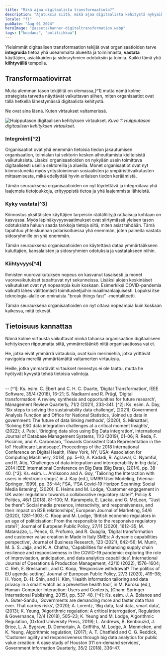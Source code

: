 ```yaml
---
title: "Mikä ajaa digitaalista transformaatiota?"
description: "Ajatuksia siitä, mikä ajaa digitaalista kehitystä nykyaikaisissa organisaatioissa"
locale: "fi"
pubDate: "Aug 01 2024"
heroImage: "@assets/banner-digitaltransformation.webp"
tags: ["koodaus", "politiikkaa"]
---
```


Yleisimmät digitaalisen transformaation tekijät ovat organisaatioiden tarve **integroida** tietoa yhä useammalta alueelta ja toiminnasta, **vastata** käyttäjien, asiakkaiden ja sidosryhmien odotuksiin ja toimia. Kaikki tämä yhä **kiihtyvällä** tempolla.

## Transformaatiovirrat
Muita alemman tason tekijöitä on olemassa,[^1] mutta nämä kolme strategista tarvetta näyttävät vaikuttavan siihen, miten organisaatiot ovat tällä hetkellä lähestymässä digitaalista kehitystä.

Ne ovat aina läsnä. Kuten virtaukset valtamerissä.

![Huipputason digitaalisen kehityksen virtaukset.](assets/digital-transformation-currents.webp "Figure 1: Huipputason digitaalisen kehityksen virtaukset.")
<span className="text-2sm">*Kuva 1: Huipputason digitaalisen kehityksen virtaukset.*</span>
      
### Integrointi[^2]
Organisaatiot ovat yhä enemmän tietoisia tiedon jakautumisen organisaation, toimialan tai sektorin kesken aiheuttamista kielteisistä vaikutuksista. Lisäksi organisaatioiden on nykyään usein toimittava digitaalisesti useilla sektoreilla ja alueilla. Monet organisaatiot ovat nyt kiinnostuneita myös yritystoiminnan sosiaalisten ja ympäristövaikutusten mittaamisesta, mikä edellyttää hyvin erilaisen tiedon keräämistä.

Tämän seurauksena organisaatioiden on nyt löydettävä ja integroitava yhä laajempia tietojoukkoja, erityyppistä tietoa ja yhä laajemmista lähteistä.

### Kyky vastata[^3]
Kiinnostus yksittäisten käyttäjien tarpeisiin räätälöityjä ratkaisuja kohtaan on kasvussa. Myös läpinäkyvyysvaatimukset ovat siirtymässä yleisen tason odotuksista haluun saada tarkkoja tietoja siitä, miten asiat tehdään. Tämä tapahtuu yhteiskunnan polarisoituessa yhä enemmän, joten paineita vastata sidosryhmille on yhä enemmän.

Tämän seurauksena organisaatioiden on käytettävä dataa ymmärtääkseen kuluttajien, kansalaisten ja sidosryhmien odotuksia ja vastatakseen niihin.

### Kiihtyvyys[^4]
Ihmisten vuorovaikutuksen nopeus on kasvanut tasaisesti ja monet vuorovaikutukset tapahtuvat nyt sekunneissa. Lisäksi alojen keskinäiset vaikutukset ovat nyt nopeampia kuin koskaan. Esimerkiksi COVID-pandemia vaikutti lähes välittömästi toimitusketjuihin maailmanlaajuisesti. Lopuksi itse teknologia-alalle on ominaista "break things fast" -mentaliteetti.

Tämän seurauksena organisaatioiden on nyt oltava nopeampia kuin koskaan kaikessa, mitä tekevät.

## Tietoisuus kannattaa
Nämä kolme virtausta vaikuttavat minkä tahansa organisaation digitaaliseen kehitykseen riippumatta siitä, ymmärretäänkö niitä organisaatiossa vai ei.

He, jotka eivät ymmärrä virtauksia, ovat kuin merimiehiä, jotka yrittävät navigoida merellä ymmärtämättä valtamerten virtauksia.

Heille, jotka ymmärtävät virtaukset menestys ei ole taattu, mutta he hyötyvät kyvystä tehdä tietoisia valintoja.

<br />
--
[^1]: Ks. esim. C. Ebert and C. H. C. Duarte, ‘Digital Transformation’, IEEE Software, 35/4 (2018), 16–21; S. Nadkarni and R. Prügl, ‘Digital transformation: A review, synthesis and opportunities for future research’, Management Review Quarterly, 71/2 (2021), 233–341. 
[^2]: Ks. esim. A. Day, ‘Six steps to solving the sustainability data challenge’, (2021); Government Analysis Function and Office for National Statistics, ‘Joined up data in government: The future of data linking methods’, (2020); S. Mirsattari, ‘Solving ESG data integration challenges at a critical moment Insights’, (2022); J. Patel, ‘Bridging data silos using Big Data integration’, International Journal of Database Management Systems, 11/3 (2019), 01–06; R. Reda, F. Piccinini, and A. Carbonaro, ‘Towards Consistent Data Representation in the IoT Healthcare Landscape’, Proceedings of the 2018 International Conference on Digital Health, (New York, NY, USA: Association for Computing Machinery, 2018), pp. 5–10; A. Kadadi, R. Agrawal, C. Nyamful, and R. Atiq, ‘Challenges of data integration and interoperability in big data’, 2014 IEEE International Conference on Big Data (Big Data), (2014), pp. 38–40.
[^3]: Ks. esim. L. Ardissono and A. Goy, ‘Tailoring the Interaction with users in electronic shops’, in J. Kay (ed.), UM99 User Modeling, (Vienna: Springer, 1999), pp. 35–44; FSA, ‘FSA Covid-19 Horizon Scanning: Social Media listening’, (2020); E. Heims and M. Lodge, ‘Customer engagement in UK water regulation: towards a collaborative regulatory state?’, Policy & Politics, 46/1 (2018), 81–100; M. Karampela, E. Lacka, and G. McLean, ‘“Just be there”: Social media presence, interactivity, and responsiveness, and their impact on B2B relationships’, European Journal of Marketing, 54/6 (2020), 1281–1303; C. Koop and M. Lodge, ‘British economic regulators in an age of politicisation: From the responsible to the responsive regulatory state?’, Journal of European Public Policy, 27/11 (2020), 1612–35; M. Matarazzo, L. Penco, G. Profumo, and R. Quaglia, ‘Digital transformation and customer value creation in Made in Italy SMEs: A dynamic capabilities perspective’, Journal of Business Research, 123 (2021), 642–56; M. Munir, M. S. S. Jajja, and K. A. Chatha, ‘Capabilities for enhancing supply chain resilience and responsiveness in the COVID-19 pandemic: exploring the role of improvisation, anticipation, and data analytics capabilities’, International Journal of Operations & Production Management, 42/10 (2022), 1576–1604; C. Reh, E. Bressanelli, and C. Koop, ‘Responsive withdrawal? The politics of EU agenda-setting’, Journal of European Public Policy, 27/3 (2020), 419–38; H. Yoon, D.-H. Shin, and H. Kim, ‘Health information tailoring and data privacy in a smart watch as a preventive health tool’, in M. Kurosu (ed.), Human-Computer Interaction: Users and Contexts, (Cham: Springer International Publishing, 2015), pp. 537–48.
[^4]: Ks. esim. J. A. Bolanos and A. Guter-Sandu, ‘Governments are demanding more and faster data than ever. That carries risks’, (2020); A. Lorentz, ‘Big data, fast data, smart data’, (2013); K. Yeung, ‘Algorithmic regulation: A critical interrogation’, Regulation & Governance, 12/4 (2018), 505–23; K. Yeung and M. Lodge, Algorithmic Regulation, (Oxford University Press, 2019); L. Andrews, B. Benbouzid, J. Brice, L. A. Bygrave, D. Demortain, A. Griffiths, M. Lodge, A. Mennicken, and K. Yeung, Algorithmic regulation, (2017); A. T. Chatfield and C. G. Reddick, ‘Customer agility and responsiveness through big data analytics for public value creation: A case study of Houston 311 on-demand services’, Government Information Quarterly, 35/2 (2018), 336–47.